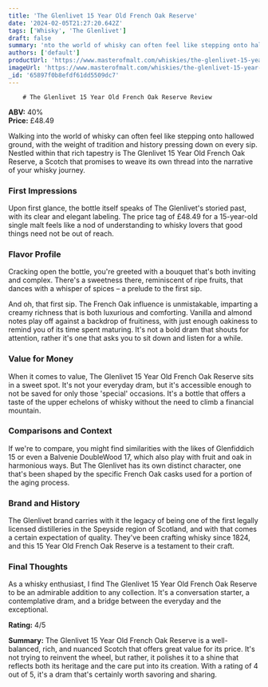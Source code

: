 ```yaml
---
title: 'The Glenlivet 15 Year Old French Oak Reserve'
date: '2024-02-05T21:27:20.642Z'
tags: ['Whisky', 'The Glenlivet']
draft: false
summary: 'nto the world of whisky can often feel like stepping onto hallowed ground, with the weight of tradition and history pressing down ...'
authors: ['default']
productUrl: 'https://www.masterofmalt.com/whiskies/the-glenlivet-15-year-old-french-oak-reserve-whisky/'
imageUrl: 'https://www.masterofmalt.com/whiskies/the-glenlivet-15-year-old-french-oak-reserve-whisky.jpg'
_id: '65897f0b8efdf61dd5509dc7'
---
```


        # The Glenlivet 15 Year Old French Oak Reserve Review

**ABV:** 40%  
**Price:** £48.49

Walking into the world of whisky can often feel like stepping onto hallowed ground, with the weight of tradition and history pressing down on every sip. Nestled within that rich tapestry is The Glenlivet 15 Year Old French Oak Reserve, a Scotch that promises to weave its own thread into the narrative of your whisky journey.

### First Impressions

Upon first glance, the bottle itself speaks of The Glenlivet's storied past, with its clear and elegant labeling. The price tag of £48.49 for a 15-year-old single malt feels like a nod of understanding to whisky lovers that good things need not be out of reach.

### Flavor Profile

Cracking open the bottle, you're greeted with a bouquet that's both inviting and complex. There's a sweetness there, reminiscent of ripe fruits, that dances with a whisper of spices – a prelude to the first sip.

And oh, that first sip. The French Oak influence is unmistakable, imparting a creamy richness that is both luxurious and comforting. Vanilla and almond notes play off against a backdrop of fruitiness, with just enough oakiness to remind you of its time spent maturing. It's not a bold dram that shouts for attention, rather it's one that asks you to sit down and listen for a while.

### Value for Money

When it comes to value, The Glenlivet 15 Year Old French Oak Reserve sits in a sweet spot. It's not your everyday dram, but it's accessible enough to not be saved for only those 'special' occasions. It's a bottle that offers a taste of the upper echelons of whisky without the need to climb a financial mountain.

### Comparisons and Context

If we're to compare, you might find similarities with the likes of Glenfiddich 15 or even a Balvenie DoubleWood 17, which also play with fruit and oak in harmonious ways. But The Glenlivet has its own distinct character, one that's been shaped by the specific French Oak casks used for a portion of the aging process.

### Brand and History

The Glenlivet brand carries with it the legacy of being one of the first legally licensed distilleries in the Speyside region of Scotland, and with that comes a certain expectation of quality. They've been crafting whisky since 1824, and this 15 Year Old French Oak Reserve is a testament to their craft.

### Final Thoughts

As a whisky enthusiast, I find The Glenlivet 15 Year Old French Oak Reserve to be an admirable addition to any collection. It's a conversation starter, a contemplative dram, and a bridge between the everyday and the exceptional.

**Rating:** 4/5

**Summary:** The Glenlivet 15 Year Old French Oak Reserve is a well-balanced, rich, and nuanced Scotch that offers great value for its price. It's not trying to reinvent the wheel, but rather, it polishes it to a shine that reflects both its heritage and the care put into its creation. With a rating of 4 out of 5, it's a dram that's certainly worth savoring and sharing.
